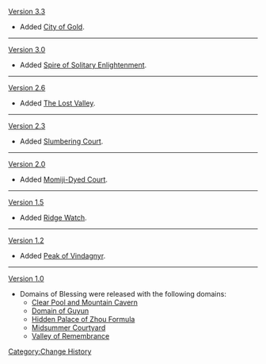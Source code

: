[[Version 3.3]]
* Added [[City of Gold]].
----
[[Version 3.0]]
* Added [[Spire of Solitary Enlightenment]].
----
[[Version 2.6]]
* Added [[The Lost Valley]].
----
[[Version 2.3]]
* Added [[Slumbering Court]].
----
[[Version 2.0]]
* Added [[Momiji-Dyed Court]].
----
[[Version 1.5]]
* Added [[Ridge Watch]].
----
[[Version 1.2]]
* Added [[Peak of Vindagnyr]].
----
[[Version 1.0]]
* Domains of Blessing were released with the following domains:
** [[Clear Pool and Mountain Cavern]]
** [[Domain of Guyun]]
** [[Hidden Palace of Zhou Formula]]
** [[Midsummer Courtyard]]
** [[Valley of Remembrance]]
<noinclude>[[Category:Change History]]</noinclude>